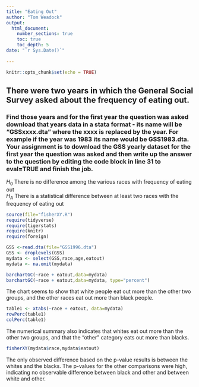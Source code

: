 ```yaml
---
title: "Eating Out"
author: "Tom Weadock"
output: 
  html_document:
    number_sections: true
    toc: true
    toc_depth: 5
date: "`r Sys.Date()`"    
    
---
```


```r
knitr::opts_chunk$set(echo = TRUE)
```

## There were two years in which the General Social Survey asked about the frequency of eating out.
### Find those years and for the first year the question was asked download that years data in a stata format - its name will be "GSSxxxx.dta" where the xxxx is replaced by the year.  For example if the year was 1983 its name would be GSS1983.dta. Your assignment is to download the GSS yearly dataset for the first year the question was asked and then  write up the answer to the question by editing the  code block in line 31 to eval=TRUE and finish the job. 

$H_0$ There is no difference among the various races with frequency of eating out  
$H_A$ There is a statistical difference between at least two races with the frequency of eating out  


```r
source(file="fisherXY.R")
require(tidyverse)
require(tigerstats)
require(knitr)
require(foreign)
```
```r
GSS <-read.dta(file="GSS1996.dta")
GSS <- droplevels(GSS)
mydata <- select(GSS,race,age,eatout)
mydata <- na.omit(mydata)
```


```r
barchartGC(~race + eatout,data=mydata)
barchartGC(~race + eatout,data=mydata, type="percent")

```

The chart seems to show that white people eat out more than the other two groups, and the other races eat out more than black people.


```r
table1 <- xtabs(~race + eatout, data=mydata)
rowPerc(table1)
colPerc(table1)
```

The numerical summary also indicates that whites eat out more than the other two groups, and that the "other" category eats out more than blacks.


```r
fisherXY(mydata$race,mydata$eatout)
```

The only observed difference based on the p-value results is between the whites and the blacks.  The p-values for the other comparisons were high, indicating no observable difference between black and other and between white and other.
